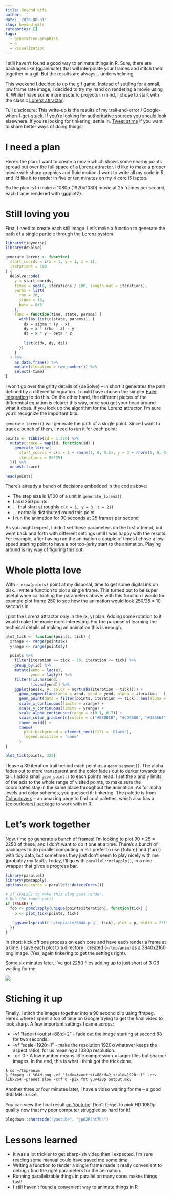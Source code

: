 ```yaml
---
title: Beyond gifs
author: ''
date: '2020-08-31'
slug: beyond-gifs
categories: []
tags:
  - generative-graphics
  - R
  - visualization
---
```


I still haven't found a good way to animate things in R. Sure, there are packages like {gganimate} that will interpolate your frames and stitch them together in a gif. But the results are always... underwhelming.

This weekend I decided to up the gif game. Instead of settling for a small, low frame rate image, I decided to try my hand on rendering a movie using R. While I have some more esoteric projects in mind, I chose to start with the classic [Lorenz attractor](https://en.wikipedia.org/wiki/Lorenz_system).

Full disclosure: This write-up is the results of my trail-and-error / Google-when-I-get-stuck. If you're looking for authoritative sources you should look elsewhere. If you're looking for tinkering, settle in. [Tweet at me](https://twitter.com/hnrklndbrg/) if you want to share better ways of doing things!


# I need a plan

Here's the plan. I want to create a movie which shows some nearby points spread out over the full space of a Lorenz attractor. I'd like to make a proper movie with sharp graphics and fluid motion. I want to write all my code in R, and I'd like it to render in five or ten minutes on my 4 core i5 laptop.

So the plan is to make a 1080p (1920x1080) movie at 25 frames per second, each frame rendered with {ggplot2}.

# Still loving you

First, I need to create each still image. Let's make a function to generate the path of a single particle through the Lorenz system.

```r
library(tidyverse)
library(deSolve)

generate_lorenz <- function(
  start_coords = c(x = 1, y = 1, z = 1),
  iterations = 100
) {
  deSolve::ode(
    y = start_coords,
    times = seq(0, iterations / 100, length.out = iterations),
    parms = list(
      rho = 28,
      sigma = 10,
      beta = 8/3
    ),
    func = function(time, state, params) {
      with(as.list(c(state, params)), {
        dx = sigma * (y - x)
        dy = x * (rho - z) - y
        dz = x * y - beta * z
        
        list(c(dx, dy, dz))
      })
    }
  ) %>%
    as.data.frame() %>%
    mutate(iteration = row_number()) %>%
    select(-time)
}
```

I won't go over the gritty details of {deSolve} -- in short it generates the path defined by a differential equation. I could have chosen the simpler [Euler integration](https://en.wikipedia.org/wiki/Euler_method) to do this. On the other hand, the different pieces of the differential equation is clearer this way, once you get your head around what it does. If you look up the algorithm for the Lorenz attractor, I'm sure you'll recognize the important bits.

`generate_lorenz()` will generate the path of a single point. Since I want to track a bunch of them, I need to run it for each point:

```r
points <- tibble(id = 1:250) %>%
  mutate(trace = map(id, function(id) {
    generate_lorenz(
      start_coords = c(x = 1 + rnorm(1, 0, 0.5), y = 3 + rnorm(1, 0, 0.5), z = 21  + rnorm(1, 0, 0.5)),
      iterations = 90*25)
  })) %>%
  unnest(trace)

head(points)
```

There's already a bunch of decisions embedded in the code above:

 * The step size is 1/100 of a unit in `generate_lorenz()`
 * I add 250 points
 * ... that start at roughly `c(x = 1, y = 3, z = 21)`
 * ... normally distributed round this point
 * I run the animation for 90 seconds at 25 frames per second

As you might expect, I didn't set these parameters on the first attempt, but went back and forth with different settings until I was happy with the results. For example, after having run the animation a couple of times I chose a low-speed starting point to have a not too-jerky start to the animation. Playing around is my way of figuring this out.

# Whole plotta love

With `r nrow(points)` point at my disposal, time to get some digital ink on disk. I write a function to plot a single frame. This turned out to be super useful when calibrating the parameters above: with this function I would for example plot frame 250 to see how the animation would look 250/25 = 10 seconds in.

I plot the Lorenz attractor only in the (x, y) plan. Adding some rotation to it would make the movie more interesting. For the purpose of learning the technical details of making an animation this is enough.

```r
plot_tick <- function(points, tick) {
  xrange <- range(points$x)
  yrange <- range(points$y)
  
  points %>%
    filter(iteration >= tick - 30, iteration <= tick) %>%
    group_by(id) %>%
    mutate(xend = lag(x),
           yend = lag(y)) %>%
    filter(!is.na(xend),
           !is.na(yend)) %>%
    ggplot(aes(x, y, color = sqrt(abs(iteration - tick)))) +
      geom_segment(aes(xend = xend, yend = yend, alpha = iteration - tick)) +
      geom_point(data = filter(points, iteration == tick), aes(alpha = 0), size = 0.25) +
      scale_x_continuous(limits = xrange) +
      scale_y_continuous(limits = yrange) +
      scale_alpha_continuous(range = c(0.1, 0.7)) +
      scale_color_gradientn(colors = c("#E8DDCB", "#CDB380", "#036564", "#033649", "#031634")) +
      theme_void() +
      theme(
        plot.background = element_rect(fill = 'black'),
        legend.position = 'none'
      )
}

plot_tick(points, 225)
```

I leave a 30 iteration trail behind each point as a `geom_segment()`. The alpha fades out to more transparent and the color fades out to darker towards the tail. I add a small `geom_point()` to each point's head. I set the x and y limits of the axis to the whole range of visited points, to make sure the coordinates stay in the same place throughout the animation. As for alpha levels and color schemes, you guessed it: tinkering. The palette is from [Colourlovers](https://www.colourlovers.com/palette/292482/Terra) -- an amazing page to find cool palettes, which also has a {colourlovers} package to work with in R.

# Let's work together

Now, time go generate a bunch of frames! I'm looking to plot 90 * 25 = 2250 of these, and I don't want to do it one at a time. There's a bunch of packages to do parallel computing in R. I prefer to use {future} and {furrr} with tidy data, but sometimes they just don't seem to play nicely with me (probably my fault). Today, I'll go with `parallel::mclapply()`, in a nice wrapper that gives a progress bar.

```r
library(parallel)
library(pbmcapply)
options(mc.cores = parallel::detectCores())

# if (FALSE) to make this blog post render.
# Run the inner part!
if (FALSE) {
  foo <- pbmclapply(unique(points$iteration), function(tick) {
    p <- plot_tick(points, tick)
      
    ggsave(sprintf('~/tmp/anim/%04d.png', tick), plot = p, width = 2*19.2/2, height = 2*10.8/2, dpi=200, antialias = "subpixel")
  })
}

```

In short: kick off one process on each core and have each render a frame at a time. I save each plot to a directory I created (`~/tmp/anim`) as a 3840x2160 png image. (Yes, again tinkering to get the settings right).

Some six minutes later, I've got 2250 files adding up to just short of 3 GB waiting for me.

![](/post/2020-08-31-beyond-gifs_files/files.png)

# Stiching it up

Finally, I stitch the images together into a 90 second clip using ffmpeg. Here's where I spent a ton of time on Google trying to get the final video to look sharp. A few important settings I came across:

* -vf "fade=t=out:st=88:d=2" - fade out the image starting at second 88 for two seconds.
* -vf "scale=1920:-1" - make the resolution 1920x(whatever keeps the aspect ratio): for us meaning a 1080p resolution.
* -crf 0 - A low number means little compression = larger files but sharper images. In the end, this is what I think got the trick done.

```
$ cd ~/tmp/anim
$ ffmpeg -i %04d.png -vf "fade=t=out:st=88:d=2,scale=1920:-1" -c:v libx264 -preset slow -crf 0 -pix_fmt yuv420p output.mkv
```

Another three or four minutes later, I have a video waiting for me -- a good 360 MB in size.

You can view the final result [on Youtube](https://www.youtube.com/watch?v=xHJmjaJ1Br4). Don't forget to pick HD 1080p quality now that my poor computer struggled so hard for it!

```r
blogdown::shortcode("youtube", "jp02P5nt7h4")
```


# Lessons learned

 * It was a lot trickier to get sharp-ish video than I expected. I'm sure reading some manual could have saved me some time. 
 * Writing a function to render a single frame made it really convenient to debug / find the right parameters for the animation.
 * Running parallelizable things in parallel on many cores makes things fast!
 * I still haven't found a convenient way to animate things in R
